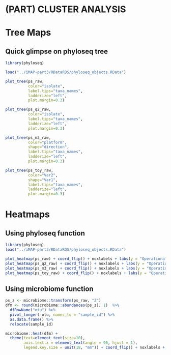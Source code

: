 # (PART) CLUSTER ANALYSIS {-}

# Tree Maps {#treemaps}

## Quick glimpse on phyloseq tree
```r
library(phyloseq)

load("../iMAP-part3/RDataRDS/phyloseq_objects.RData")

plot_tree(ps_raw, 
          color="isolate", 
          label.tips="taxa_names", 
          ladderize="left", 
          plot.margin=0.3)

plot_tree(ps_q2_raw, 
          color="isolate", 
          label.tips="taxa_names", 
          ladderize="left", 
          plot.margin=0.3)

plot_tree(ps_m3_raw, 
          color="platform", 
          shape="direction", 
          label.tips="taxa_names", 
          ladderize="left", 
          plot.margin=0.3)

plot_tree(ps_toy_raw, 
          color="Var2", 
          shape="Var1", 
          label.tips="taxa_names", 
          ladderize="left", 
          plot.margin=0.3)
```


#  Heatmaps

## Using phyloseq function
```r
library(phyloseq)
load("../iMAP-part3/RDataRDS/phyloseq_objects.RData")

plot_heatmap(ps_raw) + coord_flip() + noxlabels + labs(y = "Operational Taxonomic Units")
plot_heatmap(ps_q2_raw) + coord_flip() + noxlabels + labs(y = "Operational Taxonomic Units")
plot_heatmap(ps_m3_raw) + coord_flip() + noxlabels + labs(y = "Operational Taxonomic Units")
plot_heatmap(ps_toy_raw) + coord_flip() + noxlabels + labs(y = "Operational Taxonomic Units")
```


## Using microbiome function
```r
ps_z <- microbiome::transform(ps_raw, "Z")
dfm <- round(microbiome::abundances(ps_z), 1)  %>%
  dfRowName("otu") %>% 
  pivot_longer(-otu, names_to = "sample_id") %>% 
  as.data.frame() %>% 
  relocate(sample_id)

microbiome::heat(dfm) +
  theme(text=element_text(size=10), 
        axis.text.x = element_text(angle = 90, hjust = 1),
        legend.key.size = unit(18, "mm")) + coord_flip() + noxlabels + labs(y = "Operational Taxonomic Units")
```
